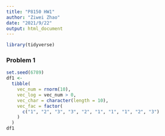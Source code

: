 ```yaml
---
title: "P8150 HW1"
author: "Ziwei Zhao"
date: "2021/9/22"
output: html_document
---
```


```r
library(tidyverse)
```

### Problem 1

```r
set.seed(6789)
df1 <- 
  tibble(
    vec_num = rnorm(10),
    vec_log = vec_num > 0,
    vec_char = character(length = 10),
    vec_fac = factor(
      c("1", "2", "3", "3", "2", "1", "1", "1", "2", "3")
    )
  )
df1
```

